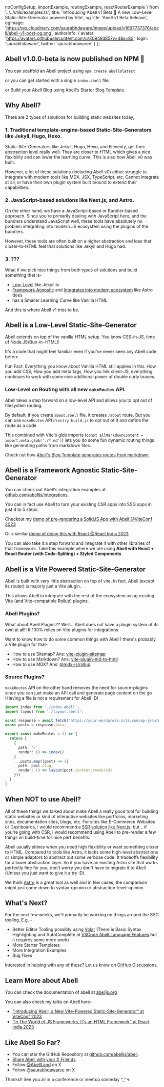   noConfigSetup,
  importExample,
  routingExample,
  reactRouterExample
} from '../../utils/examples.ts';
  title:
    'Introducing Abell v1 Beta 🚀 A new Low-Level Static-Site-Generator powered by Vite',
  ogTitle: 'Abell v1 Beta Release',
  ogImage:
    'https://res.cloudinary.com/saurabhdaware/image/upload/v1697737376/abell/abell-v1-post-og.png',
  authorInfo: {
    avatar: 'https://avatars.githubusercontent.com/u/30949385?v=4&s=80',
    login: 'saurabhdaware',
    twitter: 'saurabhdawaree'
  }
};

## Abell v1.0.0-beta is now published on NPM 🚀

You can scaffold an Abell project using `npm create abell@latest`

or you can get started with a single `index.abell` file.

<Editor editorConfig={noConfigSetup} />

or Build your Abell Blog using [Abell's Starter Blog Template](https://github.com/abelljs/abell-starter-minima#readme).

## Why Abell?

There are 2 types of solutions for building static websites today,

### 1. Traditional template-engine-based Static-Site-Generators like Jekyll, Hugo, Hexo.

Static-Site-Generators like Jekyll, Hugo, Hexo, and Eleventy, get their abstraction level really well. They are closer to HTML which gives a nice flexibility and can lower the learning curve. This is also how Abell v0 was built.

However, a lot of these solutions (including Abell v0) either struggle to integrate with modern tools like MDX, JSX, TypeScript, etc, Cannot integrate at all, or have their own plugin system built around to extend their capabilities.

### 2. JavaScript-based solutions like Next.js, and Astro.

On the other hand, we have a JavaScript-based or Bundler-based approach. Since you're primarily dealing with JavaScript here, and the bundlers understand JavaScript well, these tools have absolutely no problem integrating into modern JS ecosystem using the plugins of the bundlers.

However, these tools are often built on a higher abstraction and lose that closer-to-HTML feel that solutions like Jekyll and Hugo had.

### 3. ???

What if we pick nice things from both types of solutions and build something that is-

- [Low-Level](#abell-is-a-low-level-static-site-generator) like Jekyll is
- [Framework Agnostic](#abell-is-a-framework-agnostic-static-site-generator) and [Integrates into modern ecosystem](#abell-is-a-vite-powered-static-site-generator) like Astro does
- has a Smaller Learning Curve like Vanilla HTML

And this is where Abell v1 tries to be.

## Abell is a <span className="highlight">Low-Level</span> Static-Site-Generator

Abell extends on top of the vanilla HTML setup. You know CSS-in-JS, time of Node.JS/Bun-in-HTML!!

It's a code that might feel familiar even if you've never seen any Abell code before.

<Editor editorConfig={importExample} />

Fun Fact: Everything you know about Vanilla HTML still applies in this. How you add CSS, How you add meta tags, How you link client-JS, everything continues to work with some nice additional power of double curly braces.

### Low-Level on Routing with all new `makeRoutes` API.

Abell takes a step forward on a low-level API and allows you to opt out of filesystem routing.

By default, if you create `about.abell` file, it creates `/about` route. But you can use `makeRoutes` API in `entry.build.js` to opt out of it and define the route as a code.

<Editor editorConfig={routingExample} />

This combined with Vite's glob imports (`const allMarkdownContent = import.meta.glob('./*.md')`) lets you do some fun dynamic routing things like generating paths from markdown files.

Check out how [Abell's Blog Template generates routes from markdown](https://github.com/abelljs/abell-starter-minima/blob/b5936e61f6d802181cd67cb7c58cbf18f43d2e29/entry.build.js#L6).

## Abell is a <span className="highlight">Framework Agnostic</span> Static-Site-Generator

You can check out Abell's integration examples at [github.com/abelljs/integrations](https://github.com/abelljs/integrations).

You can in fact use Abell to turn your existing CSR apps into SSG apps in just 4 to 5 steps.

Checkout my [demo of pre-rendering a SolidJS App with Abell @ViteConf 2023](https://youtu.be/iguaElqKLf0?si=b8v-V3MAuBxf0cJh&t=1448)

Or a similar [demo of doing this with React @React India 2023](https://youtu.be/brbOW--PEKM?si=zpFGUHxMbczqmKgC&t=301)

You can also take it a step forward and integrate it with other libraries of that framework. Take this example where we are using **Abell with React + React Router (with Code-Spliting) + Styled Components**

<Editor editorConfig={reactRouterExample} />

## Abell is a <span className="highlight">Vite Powered</span> Static-Site-Generator

Abell is built with very little abstraction on top of vite. In fact, Abell (except its router) is majorly just a Vite plugin.

This allows Abell to integrate with the rest of the ecosystem using existing Vite (and Vite-compatible Rollup) plugins.

### Abell Plugins?

What about Abell Plugins?? Well... Abell does not have a plugin system of its own at all!! It 100% relies on Vite plugins for integrations.

Want to know how to do some common things with Abell? there's probably a Vite plugin for that-

- How to use Sitemap? Ans: [vite-plugin-sitemap](https://github.com/jbaubree/vite-plugin-sitemap)
- How to use Markdown? Ans: [vite-plugin-md-to-html](https://github.com/saurabhdaware/vite-plugin-md-to-html)
- How to use MDX? Ans: [@mdx-js/rollup](https://abelljs.org/docs/plugins-and-integrations#with-mdx)

### Source Plugins?

`makeRoutes` API on the other hand removes the need for source-plugins since you can just make an API call and generate page content on the go (Having a file is not a requirement for Abell :D)

```ts
import index from './index.abell';
import layout from './layout.abell';

const response = await fetch('https://your-wordpress-site.com/wp-json/wp/v2/posts').then((res) => res.json());
const posts = response.data;

export const makeRoutes = () => {
  return [
    {
      path: '/',
      render: () => index()
    }
    ...posts.map((post) => ({
      path: post.slug,
      render: () => layout(post.content.rendered)
    }))
  ]
}
```

## When NOT to use Abell?

All of these things we talked about make Abell a really good tool for building static websites or kind of interactive websites like portfolios, marketing sites, documentation sites, blogs, etc. For sites like E-Commerce Websites or Dashboards, I would recommend a [SSR solution like Next.js](https://nextjs.org/). but... if you're going with CSR, I would recommend using Abell to pre-render a few things on build-time for nice perf benefits.

Abell usually shines when you need high flexibility or want something closer to HTML. Compared to tools like Astro, it lacks some high-level abstractions or simple adaptors to abstract out some verbose code. It tradeoffs flexibility for a lower abstraction layer. So if you have an existing Astro site that works perfectly fine for you, don't worry you don't have to migrate it to Abell (Unless you just want to give it a try :D).

We think [Astro](https://astro.build/) is a great tool as well and in few cases, the comparison might just come down to syntax-opinion or abstraction-level-opinion.

## What's Next?

For the next few weeks, we'll primarily be working on things around the SSG tooling. E.g. -

- Better Editor Tooling possibly using [Volar](https://volarjs.dev/) (There is Basic Syntax Highlighting and AutoComplete at [VSCode Abell Language Features](https://marketplace.visualstudio.com/items?itemName=saurabh.abell-language-features) but it requires some more work)
- More Starter Templates
- More Integration Examples
- Bug Fixes

Interested in helping with any of these? Let us know on [GitHub Discussions](https://github.com/abelljs/abell/discussions).

## Learn More about Abell

You can check the documentation of abell at [abelljs.org](https://abelljs.org/)

You can also check my talks on Abell here-

- ["Introducing Abell, a New Vite-Powered Static-Site-Generator" at ViteConf 2023](https://youtu.be/iguaElqKLf0?si=j3OgE-mjlU1k5QF2)
- ["In The World of JS Frameworks, It's an HTML Framework" at React India 2023](https://youtu.be/brbOW--PEKM?si=WJM7lFvsJjPN6Xo7)

## Like Abell So Far?

- You can star the GitHub Repository at [github.com/abelljs/abell](https://github.com/abelljs/abell).
- [Share Abell with your X Friends](https://x.com/intent/tweet?text=Hey!%20Checkout%20this%20new%20static-site-generator%20called%20Abell.%0A%0Ahttps%3A//abelljs.org/posts/one)
- Follow [@AbellLand](https://x.com/AbellLand) on X
- Follow [@saurabhdawaree](https://x.com/saurabhdawaree) on X

Thanks!! See you all in a conference or meetup someday ^\_^ 🌀
